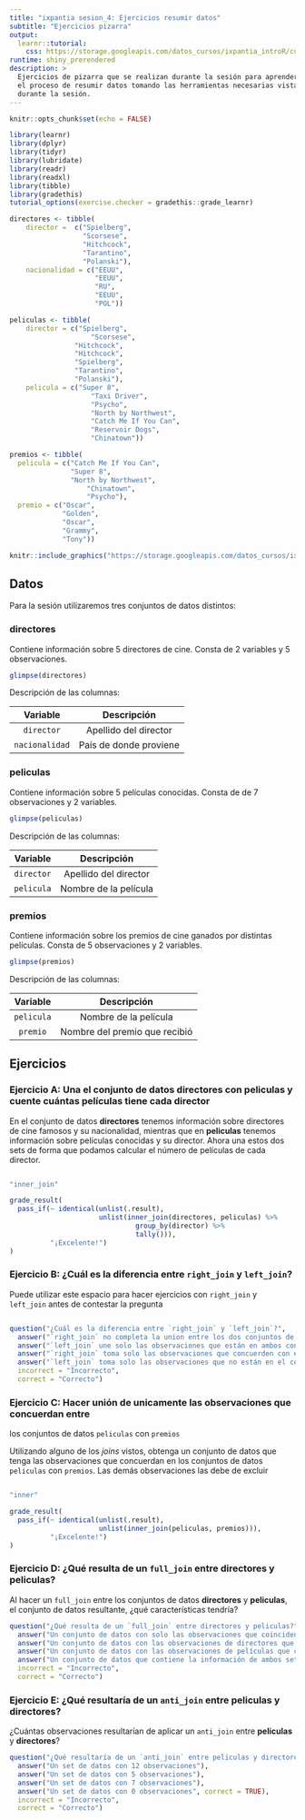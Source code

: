 ```yaml
---
title: "ixpantia sesion_4: Ejercicios resumir datos"
subtitle: "Ejercicios pizarra"
output: 
  learnr::tutorial:
    css: https://storage.googleapis.com/datos_cursos/ixpantia_introR/custom_css.css
runtime: shiny_prerendered
description: >
  Ejercicios de pizarra que se realizan durante la sesión para aprender sobre
  el proceso de resumir datos tomando las herramientas necesarias vistas
  durante la sesión.
---
```


<style>
@import url('https://fonts.googleapis.com/css2?family=Roboto+Mono&family=Roboto+Slab&family=Source+Sans+Pro:wght@300;400&display=swap');

@import url('https://fonts.googleapis.com/css2?family=Lato&display=swap');
</style> 

```r
knitr::opts_chunk$set(echo = FALSE)

library(learnr)
library(dplyr)
library(tidyr)
library(lubridate)
library(readr)
library(readxl)
library(tibble)
library(gradethis)
tutorial_options(exercise.checker = gradethis::grade_learnr)

directores <- tibble(   
    director =  c("Spielberg",
                  "Scorsese",
                  "Hitchcock",
                  "Tarantino",
                  "Polanski"),    
    nacionalidad = c("EEUU",
                     "EEUU",
                     "RU",
                     "EEUU",
                     "POL"))

peliculas <- tibble(    
    director = c("Spielberg",
		            "Scorsese",
                "Hitchcock",
              	"Hitchcock",
                "Spielberg",
                "Tarantino",
                "Polanski"),    
    pelicula = c("Super 8",
    		        "Taxi Driver",
    		        "Psycho",
    		        "North by Northwest",
    		        "Catch Me If You Can",
    		        "Reservoir Dogs",
    		        "Chinatown"))

premios <- tibble(
  pelicula = c("Catch Me If You Can",
               "Super 8",
               "North by Northwest",
    		       "Chinatown",
    		       "Psycho"),
  premio = c("Oscar",
             "Golden",
             "Oscar",
             "Grammy",
             "Tony"))
```

```r
knitr::include_graphics("https://storage.googleapis.com/datos_cursos/ixpantia_introR/ixpantia_logo.png")    
```

## Datos

Para la sesión utilizaremos tres conjuntos de datos distintos:

### **directores**

Contiene información sobre 5 directores de cine. Consta de 2 variables y 5 observaciones.
```r
glimpse(directores)
```

Descripción de las columnas:

| Variable       | Descripción                        |
| :----------:   | :--------------------------------: |
| `director`     | Apellido del director              |
| `nacionalidad` | País de donde proviene             |

### **peliculas**

Contiene información sobre 5 películas conocidas. Consta de de 7 observaciones y 2 variables. 
```r
glimpse(peliculas)
```

Descripción de las columnas:

| Variable     | Descripción                        |
| :----------: | :--------------------------------: |
| `director`   | Apellido del director              |
| `pelicula`   | Nombre de la película              |

### **premios**

Contiene información sobre los premios de cine ganados por distintas películas. Consta de 5 observaciones y 2 variables. 
```r
glimpse(premios)
```

Descripción de las columnas:

| Variable     | Descripción                        |
| :----------: | :--------------------------------: |
| `pelicula`   | Nombre de la película              |
| `premio`     | Nombre del premio que recibió      |

## Ejercicios

### Ejercicio A: Una el conjunto de datos **directores** con **peliculas** y cuente cuántas películas tiene cada director

En el conjunto de datos **directores** tenemos información sobre directores de
cine famosos y su nacionalidad, mientras que en **peliculas** tenemos
información sobre películas conocidas y su director. Ahora una estos dos sets
de forma que podamos calcular el número de películas de cada director. 

```r

```

```r
"inner_join"
```

```r
grade_result(
  pass_if(~ identical(unlist(.result),
                      unlist(inner_join(directores, peliculas) %>% 
                               group_by(director) %>%
                               tally())),
          "¡Excelente!")
)
```

### Ejercicio B: ¿Cuál es la diferencia entre `right_join` y `left_join`?

Puede utilizar este espacio para hacer ejercicios con `right_join` y
`left_join` antes de contestar la pregunta

```r

```

```r
question("¿Cuál es la diferencia entre `right_join` y `left_join`?",
  answer("`right_join` no completa la union entre los dos conjuntos de datos"),
  answer("`left_join` une solo las observaciones que están en ambos conjuntos de datos"),
  answer("`right_join` toma solo las observaciones que concuerden con el conjunto de datos de la derecha", correct = TRUE),
  answer("`left_join` toma solo las observaciones que no están en el conjunto de la izquierda"),
  incorrect = "Incorrecto",
  correct = "Correcto")
```

### Ejercicio C: Hacer unión de unicamente las observaciones que concuerdan entre
los conjuntos de datos `peliculas` con `premios`

Utilizando alguno de los *joins* vistos, obtenga un conjunto de datos que tenga
las observaciones que concuerdan en los conjuntos de datos `peliculas` con 
`premios`. Las demás observaciones las debe de excluir

```r

```

```r
"inner"
```

```r
grade_result(
  pass_if(~ identical(unlist(.result), 
                      unlist(inner_join(peliculas, premios))),
          "¡Excelente!")
)
```

### Ejercicio D: ¿Qué resulta de un `full_join` entre **directores** y **peliculas**?

Al hacer un `full_join` entre los conjuntos de datos **directores** y 
**peliculas**, el conjunto de datos resultante, ¿qué características tendría?

```r
question("¿Qué resulta de un `full_join` entre directores y peliculas?",
  answer("Un conjunto de datos con solo las observaciones que coinciden en ambos casos"),
  answer("Un conjunto de datos con las observaciones de directores que coinciden en películas"),
  answer("Un conjunto de datos con las observaciones de películas que coinciden en directores"),
  answer("Un conjunto de datos que contiene la información de ambos sets", correct = TRUE),
  incorrect = "Incorrecto",
  correct = "Correcto")
```

### Ejercicio E: ¿Qué resultaría de un `anti_join` entre **peliculas** y **directores**? 

¿Cuántas observaciones resultarían de aplicar un `anti_join` entre **peliculas** y **directores**?

```r
question("¿Qué resultaría de un `anti_join` entre peliculas y directores? ",
  answer("Un set de datos con 12 observaciones"),
  answer("Un set de datos con 5 observaciones"),
  answer("Un set de datos con 7 observaciones"),
  answer("Un set de datos con 0 observaciones", correct = TRUE),
  incorrect = "Incorrecto",
  correct = "Correcto")
```

